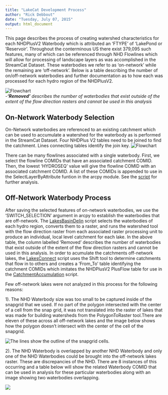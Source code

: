 ```yaml
---
title: "LakeCat Development Process"
author: "Rick Debbout"
date: "Tuesday, July 07, 2015"
output: html_document
---
```


This page describes the process of creating watershed characteristics for each NHDPlusV2 Waterbody which is attributed an 'FTYPE' of 'LakePond or 'Reservoir'. Throughout the conterminous US there exist 379,095 such features, many of which can be referenced through NHD Flowlines which will allow for processing of landscape layers as was accomplished in the StreamCat Dataset. These waterbodies we refer to as 'on-network' while the remaining are 'off-network'. Below is a table describing the number of on/off-network waterbodies and further documentation as to how each was processed for each hydro region of the NHDPlusV2.

![Flowchart](D:\\Projects\\lakesAnalysis\\pics\\LakeTotals.PNG)\
*-**'Removed'** describes the number of waterbodies that exist outside of the extent of the flow direction rasters and cannot be used in this analysis*


## On-Network Waterbody Selection
On-Network waterbodies are referenced to an existing catchment which can be used to accumulate a watershed for the waterbody as is performed in the StreamCat Dataset. Four NHDPlus V2 tables need to be joined to find the catchment. Lines connecting tables identify the join key.
 ![Flowchart](D:\\Projects\\lakesAnalysis\\pics\\NHDWaterbodyTableFlow.PNG)\

There can be many flowlines associated with a single waterbody.  First, we select the flowline COMIDs that have an associated catchment COMID. Then, the lowest 'HYDROSEQ' value will give the flowline COMID with an associated catchment COMID. A list of these COMIDs is appended to use in the SelectLayerByAttribute funtion in the arcpy module. See the [script](ftp://newftp.epa.gov/EPADataCommons/ORD/NHDPlusLandscapeAttributes/StreamCat/Documentation/Code/StandardizeLandscapeFeatures.py) for further analysis. 


## Off-Network Waterbody Process

After saving the selected features of on-network waterbodies, we use the 'SWITCH_SELECTION' argument in arcpy to establish the waterbodies that are off-network.  The [LakesBasinDelin](ftp://newftp.epa.gov/EPADataCommons/ORD/NHDPlusLandscapeAttributes/StreamCat/Documentation/Code/StandardizeLandscapeFeatures.py) script selects the waterbodies of each hydro region, converts them to a raster, and runs the watershed tool with the flow direction raster from each associated raster processing unit to produce an individual, local level catchment for each lake.  In the above table, the column labelled 'Removed' describes the number of waterbodies that exist outside of the extent of the flow direction rasters and cannot be used in this analysis.
In order to acumulate the catchments off-network lakes, the [LakesConnect](ftp://newftp.epa.gov/EPADataCommons/ORD/NHDPlusLandscapeAttributes/StreamCat/Documentation/Code/StandardizeLandscapeFeatures.py) script uses the Shift tool to determine catchments that flow in to others and creates a 'From_To' table identifying the catchment COMIDs which imitates the NHDPlusV2 PlusFlow table for use in the [CatchmentAccumulation](ftp://newftp.epa.gov/EPADataCommons/ORD/NHDPlusLandscapeAttributes/StreamCat/Documentation/Code/StandardizeLandscapeFeatures.py) script.



Few off-network lakes were not analyzed in this process for the following reasons: 

1). The NHD Waterbody size was too small to be captured inside of the snapgrid that we used.  If no part of the polygon intersected with the center of a cell from the snap grid, it was not translated into the raster of lakes that was made for building watersheds from the PolygonToRaster tool.There are eleven of these across all off-network lakes and the image below shows how the polygon doesn't intersect with the center of the cell of the snapgrid.

![The lines show the outline of the snapgrid cells.](D:\\Projects\\lakesAnalysis\\pics\\VPU-09__22323839.PNG)\

2). The NHD Waterbody is overlapped by another NHD Waterbody and only one of the NHD Waterbodies could be brought into the off-network lakes raster.  These are discrepancies of the NHD. There are 8 instances of this occurring and a table below will show the related Waterbody COMID that can be used in analysis for these particular waterbodies along with an image showing two waterbodies overlapping.

![](D:\\Projects\\lakesAnalysis\\pics\\VPU-16__19861298.PNG)\
